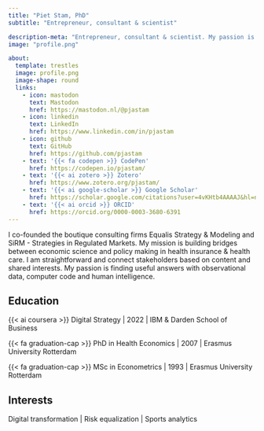 ```yaml
---
title: "Piet Stam, PhD"
subtitle: "Entrepreneur, consultant & scientist"

description-meta: "Entrepreneur, consultant & scientist. My passion is finding the right answers with observational data, computer code and human intelligence."
image: "profile.png"

about:
  template: trestles
  image: profile.png
  image-shape: round
  links:
    - icon: mastodon
      text: Mastodon
      href: https://mastodon.nl/@pjastam
    - icon: linkedin
      text: LinkedIn
      href: https://www.linkedin.com/in/pjastam
    - icon: github
      text: GitHub
      href: https://github.com/pjastam
    - text: '{{< fa codepen >}} CodePen'
      href: https://codepen.io/pjastam/
    - text: '{{< ai zotero >}} Zotero'
      href: https://www.zotero.org/pjastam/
    - text: '{{< ai google-scholar >}} Google Scholar'
      href: https://scholar.google.com/citations?user=4vKHtb4AAAAJ&hl=nl
    - text: '{{< ai orcid >}} ORCID'
      href: https://orcid.org/0000-0003-3680-6391
---
```


I co-founded the boutique consulting firms Equalis Strategy & Modeling and SiRM - Strategies in Regulated Markets. My mission is building bridges between economic science and policy making in health insurance & health care. I am straightforward and connect stakeholders based on content and shared interests. My passion is finding useful answers with observational data, computer code and human intelligence.

## Education

{{< ai coursera >}} Digital Strategy | 2022 | IBM & Darden School of Business

{{< fa graduation-cap >}} PhD in Health Economics | 2007 | Erasmus University Rotterdam

{{< fa graduation-cap >}} MSc in Econometrics | 1993 | Erasmus University Rotterdam

## Interests

Digital transformation \| Risk equalization \| Sports analytics
